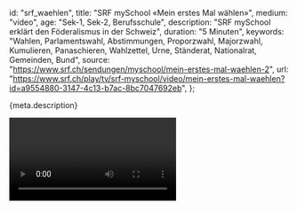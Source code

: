 
  id: "srf_waehlen",
  title: "SRF mySchool «Mein erstes Mal wählen»",
  medium: "video",
  age: "Sek-1, Sek-2, Berufsschule",
  description: "SRF mySchool erklärt den Föderalismus in der Schweiz",
  duration: "5 Minuten",
  keywords:
    "Wahlen, Parlamentswahl, Abstimmungen, Proporzwahl, Majorzwahl, Kumulieren, Panaschieren, Wahlzettel, Urne, Ständerat, Nationalrat, Gemeinden, Bund",
  source: "https://www.srf.ch/sendungen/myschool/mein-erstes-mal-waehlen-2",
  url:
    "https://www.srf.ch/play/tv/srf-myschool/video/mein-erstes-mal-waehlen?id=a9554880-3147-4c13-b7ac-8bc7047692eb",
};

<Ref title={meta.title} source={meta.source} duration={meta.duration}>
  <p>{meta.description}</p>
  <Video url={meta.url} />
</Ref>
